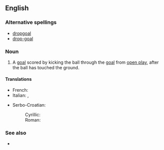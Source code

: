 ==English==

===Alternative spellings===
*[[dropgoal]]
*[[drop-goal]]

===Noun===
{{en-noun|sg=[[drop]] [[goal]]}}

# {{rugby union|rugby league}} A [[goal]] scored by kicking the ball through the [[goal]] from [[open play]], after the ball has touched the ground.

====Translations====
{{trans-top}}
*French: {{t+|fr|drop|m}}
*Italian: {{t+|it|drop|m}}, {{t|it|calcio di rimbalzo|m}}
{{trans-mid}}
* Serbo-Croatian:
*: Cyrillic: {{t|sh|дроп|m|sc=Cyrl}}
*: Roman: {{t|sh|drop|m}}
{{trans-bottom}}

===See also===
*{{pedialite}}